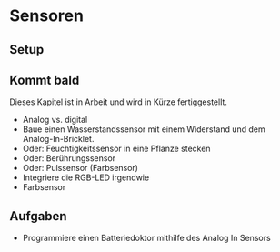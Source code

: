 # Sensoren {#sec-sensors}
## Setup {.unnumbered}

::: callout-note
## Kommt bald

Dieses Kapitel ist in Arbeit und wird in Kürze fertiggestellt.
:::

- Analog vs. digital
- Baue einen Wasserstandssensor mit einem Widerstand und dem Analog-In-Bricklet.
- Oder: Feuchtigkeitssensor in eine Pflanze stecken
- Oder: Berührungssensor
- Oder: Pulssensor (Farbsensor)
- Integriere die RGB-LED irgendwie
- Farbsensor



## Aufgaben {.unnumbered}

- Programmiere einen Batteriedoktor mithilfe des Analog In Sensors